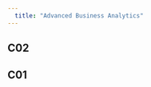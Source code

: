 ```yaml
---
  title: "Advanced Business Analytics"
---
```

## C02

<script src="https://gist.github.com/shwarajtuse/9bb4930a55edc332fd760b613e9ce151.js"></script>


## C01

<script src="https://gist.github.com/shwarajtuse/8656b44a13360ff93a2bd11dac5777bd.js"></script>